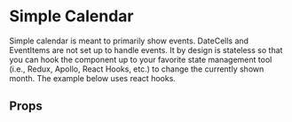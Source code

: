 
# Simple Calendar

Simple calendar is meant to primarily show events. DateCells and EventItems are not set up 
to handle events. It by design is stateless so that you can hook the component 
up to your favorite state management tool (i.e., Redux, Apollo, React Hooks, etc.) to change 
the currently shown month. The example below uses react hooks. 

<Preview>
  <Story id="themed-ready-to-go-simple-calendar--basic-usage"/>
</Preview>

## Props 

<Props />
